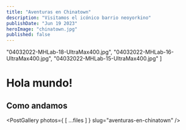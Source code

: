 ```yaml
---
title: "Aventuras en Chinatown"
description: "Visitamos el icónico barrio neoyorkino"
publishDate: "Jun 19 2023"
heroImage: "chinatown.jpg"
published: false
---
```



  "04032022-MHLab-18-UltraMax400.jpg",
  "04032022-MHLab-16-UltraMax400.jpg",
  "04032022-MHLab-15-UltraMax400.jpg"
]

# Hola mundo!

## Como andamos

<PostGallery photos={
  [
    ...files
  ]
} slug="aventuras-en-chinatown"
/>
